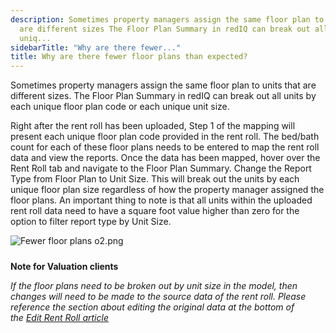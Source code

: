 ```yaml
---
description: Sometimes property managers assign the same floor plan to units that
  are different sizes The Floor Plan Summary in redIQ can break out all units by each
  uniq...
sidebarTitle: "Why are there fewer..."
title: Why are there fewer floor plans than expected?
---
```


Sometimes property managers assign the same floor plan to units that are different sizes. The Floor Plan Summary in redIQ can break out all units by each unique floor plan code or each unique unit size.


Right after the rent roll has been uploaded, Step 1 of the mapping will present each unique floor plan code provided in the rent roll. The bed/bath count for each of these floor plans needs to be entered to map the rent roll data and view the reports. Once the data has been mapped, hover over the Rent Roll tab and navigate to the Floor Plan Summary. Change the Report Type from Floor Plan to Unit Size. This will break out the units by each unique floor plan size regardless of how the property manager assigned the floor plans. An important thing to note is that all units within the uploaded rent roll data need to have a square foot value higher than zero for the option to filter report type by Unit Size.


<Frame>
  <img src="/images/rediq/86445d18aede10504eb44036fdb03184b9494c11.png" alt="Fewer floor plans o2.png" />
</Frame>



##### 
**Note for Valuation clients**


*If the floor plans need to be broken out by unit size in the model, then changes will need to be made to the source data of the rent roll. Please reference the section about editing the original data at the bottom of the [Edit Rent Roll article](kb://article/zendesk:rediq:360039768892)*